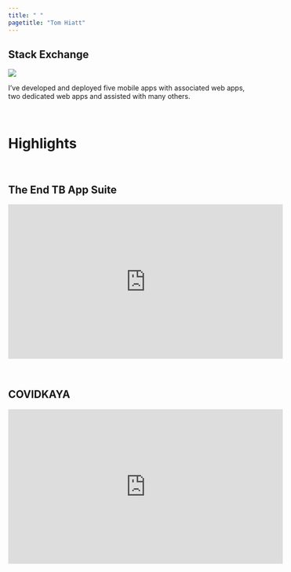 ```yaml
---
title: " "
pagetitle: "Tom Hiatt"
---
```


<link rel="stylesheet" href="styles.css" type="text/css">
<link rel="stylesheet" href="academicicons/css/academicons.min.css"/>

## Stack Exchange

![](https://stackexchange.com/users/flair/159039.png)

I've developed and deployed five mobile apps with associated web apps, two dedicated web apps and assisted with many others.

<br>

# Highlights

<br>

## The End TB App Suite
<iframe width="560" height="315" src="https://www.youtube.com/embed/FmEJZ4LZldU" title="YouTube video player" frameborder="0" allow="accelerometer; autoplay; clipboard-write; encrypted-media; gyroscope; picture-in-picture" allowfullscreen></iframe>

<br>

## **COVID**KAYA

<iframe width="560" height="315" src="https://www.youtube.com/embed/8n6eDKUgYEA?start=58" title="YouTube video player" frameborder="0" allow="accelerometer; autoplay; clipboard-write; encrypted-media; gyroscope; picture-in-picture" allowfullscreen></iframe>

